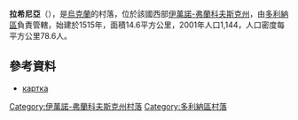 {{coord|49|0|3|N|24|2|13|E|scale:30000|display=title}}

'''拉希尼亞'''（{{lang-uk|Рахиня}}），是[[烏克蘭|烏克蘭]]的村落，位於該國西部[[伊萬諾-弗蘭科夫斯克州|伊萬諾-弗蘭科夫斯克州]]，由[[多利納區|多利納區]]負責管轄，始建於1515年，面積14.6平方公里，2001年人口1,144，人口密度每平方公里78.6人。

==參考資料==
* [http://gska2.rada.gov.ua/pls/z7502/A005?rdat1=13.12.2009&rf7571=13540 картка]{{dead link|date=2018年3月 |bot=InternetArchiveBot |fix-attempted=yes }}

{{DEFAULTSORT:Рахиня}}
[[Category:伊萬諾-弗蘭科夫斯克州村落|Category:伊萬諾-弗蘭科夫斯克州村落]]
[[Category:多利納區村落|Category:多利納區村落]]


{{IvanoFrankivsk-geo-stub}}